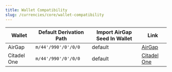 ```yaml
---
title: Wallet Compatibility
slug: /currencies/core/wallet-compatibility
---
```



<WalletCompatibilityIntro />

| Wallet      | Default Derivation Path | Import AirGap Seed In Wallet | Link                                    |
| ----------- | ----------------------- | ---------------------------- | --------------------------------------- |
| AirGap      | `m/44'/990'/0'/0/0`     | default                      | [AirGap](https://airgap.it)             |
| Citadel One | `m/44'/990'/0'/0/0`     | default                      | [Citadel One](https://app.citadel.one/) |
